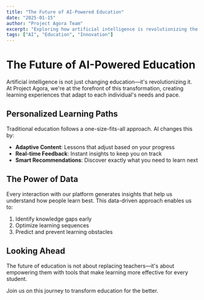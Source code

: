 ```yaml
---
title: "The Future of AI-Powered Education"
date: "2025-01-15"
author: "Project Agora Team"
excerpt: "Exploring how artificial intelligence is revolutionizing the way we learn, making education more personalized and accessible than ever before."
tags: ["AI", "Education", "Innovation"]
---
```


# The Future of AI-Powered Education

Artificial intelligence is not just changing education—it's revolutionizing it. At Project Agora, we're at the forefront of this transformation, creating learning experiences that adapt to each individual's needs and pace.

## Personalized Learning Paths

Traditional education follows a one-size-fits-all approach. AI changes this by:

- **Adaptive Content**: Lessons that adjust based on your progress
- **Real-time Feedback**: Instant insights to keep you on track
- **Smart Recommendations**: Discover exactly what you need to learn next

## The Power of Data

Every interaction with our platform generates insights that help us understand how people learn best. This data-driven approach enables us to:

1. Identify knowledge gaps early
2. Optimize learning sequences
3. Predict and prevent learning obstacles

## Looking Ahead

The future of education is not about replacing teachers—it's about empowering them with tools that make learning more effective for every student.

Join us on this journey to transform education for the better.

